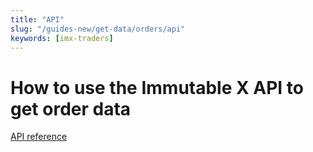 ```yaml
---
title: "API"
slug: "/guides-new/get-data/orders/api"
keywords: [imx-traders]
---
```


# How to use the Immutable X API to get order data

[API reference](https://docs.x.immutable.com/reference)